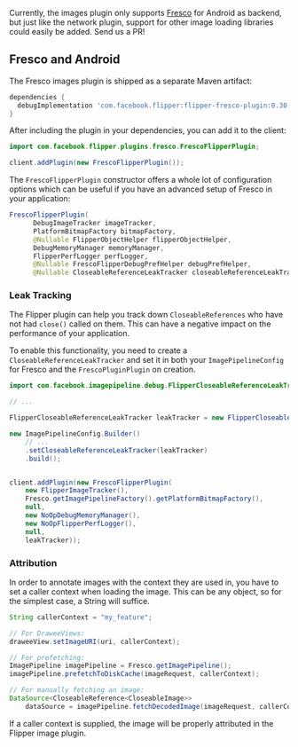 Currently, the images plugin only supports [Fresco](https://frescolib.org/) for Android as backend, but just like the network plugin, support for other image loading libraries
could easily be added. Send us a PR!

## Fresco and Android

The Fresco images plugin is shipped as a separate Maven artifact:

```groovy
dependencies {
  debugImplementation 'com.facebook.flipper:flipper-fresco-plugin:0.30.1'
}
```

After including the plugin in your dependencies, you can add it to the
client:

```java
import com.facebook.flipper.plugins.fresco.FrescoFlipperPlugin;

client.addPlugin(new FrescoFlipperPlugin());
```

The `FrescoFlipperPlugin` constructor offers a whole lot of configuration options which
can be useful if you have an advanced setup of Fresco in your application:


```java
FrescoFlipperPlugin(
      DebugImageTracker imageTracker,
      PlatformBitmapFactory bitmapFactory,
      @Nullable FlipperObjectHelper flipperObjectHelper,
      DebugMemoryManager memoryManager,
      FlipperPerfLogger perfLogger,
      @Nullable FrescoFlipperDebugPrefHelper debugPrefHelper,
      @Nullable CloseableReferenceLeakTracker closeableReferenceLeakTracker) { ... }
```

### Leak Tracking

The Flipper plugin can help you track down `CloseableReferences` who have not had
`close()` called on them. This can have a negative impact on the performance of
your application.

To enable this functionality, you need to create a `CloseableReferenceLeakTracker`
and set it in both your `ImagePipelineConfig` for Fresco and the `FrescoPluginPlugin`
on creation.

```java
import com.facebook.imagepipeline.debug.FlipperCloseableReferenceLeakTracker;

// ...

FlipperCloseableReferenceLeakTracker leakTracker = new FlipperCloseableReferenceLeakTracker();

new ImagePipelineConfig.Builder()
    // ...
    .setCloseableReferenceLeakTracker(leakTracker)
    .build();


client.addPlugin(new FrescoFlipperPlugin(
    new FlipperImageTracker(),
    Fresco.getImagePipelineFactory().getPlatformBitmapFactory(),
    null,
    new NoOpDebugMemoryManager(),
    new NoOpFlipperPerfLogger(),
    null,
    leakTracker));
```

### Attribution

In order to annotate images with the context they are used in, you have to set a
caller context when loading the image. This can be any object, so for the simplest
case, a String will suffice.

```java
String callerContext = "my_feature";

// For DraweeViews:
draweeView.setImageURI(uri, callerContext);

// For prefetching:
ImagePipeline imagePipeline = Fresco.getImagePipeline();
imagePipeline.prefetchToDiskCache(imageRequest, callerContext);

// For manually fetching an image:
DataSource<CloseableReference<CloseableImage>>
    dataSource = imagePipeline.fetchDecodedImage(imageRequest, callerContext);
```

If a caller context is supplied, the image will be properly attributed in the
Flipper image plugin.
